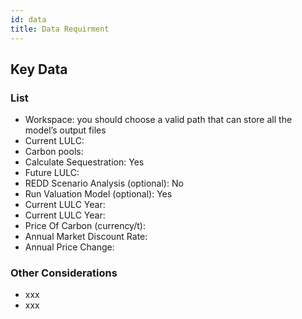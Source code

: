```yaml
---
id: data
title: Data Requirment
---
```


## Key Data

### List

- Workspace: you should choose a valid path that can store all the model’s output files
- Current LULC:
- Carbon pools:
- Calculate Sequestration: Yes
- Future LULC:
- REDD Scenario Analysis (optional): No
- Run Valuation Model (optional): Yes
- Current LULC Year: 
- Current LULC Year: 
- Price Of Carbon (currency/t): 
- Annual Market Discount Rate: 
- Annual Price Change: 


### Other Considerations

- xxx
- xxx

